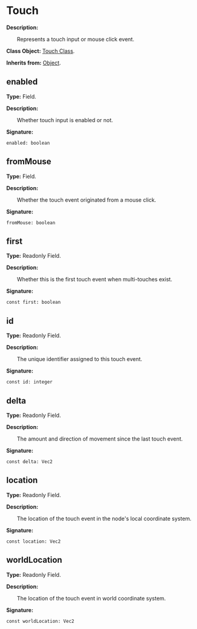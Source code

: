 
# Touch

**Description:**

&emsp;&emsp;Represents a touch input or mouse click event.

**Class Object:** [Touch Class](/docs/api/Class%20Object/Touch).

**Inherits from:** [Object](/docs/api/Class/Object).

## enabled

**Type:** Field.

**Description:**

&emsp;&emsp;Whether touch input is enabled or not.

**Signature:**
```tl
enabled: boolean
```

## fromMouse

**Type:** Field.

**Description:**

&emsp;&emsp;Whether the touch event originated from a mouse click.

**Signature:**
```tl
fromMouse: boolean
```

## first

**Type:** Readonly Field.

**Description:**

&emsp;&emsp;Whether this is the first touch event when multi-touches exist.

**Signature:**
```tl
const first: boolean
```

## id

**Type:** Readonly Field.

**Description:**

&emsp;&emsp;The unique identifier assigned to this touch event.

**Signature:**
```tl
const id: integer
```

## delta

**Type:** Readonly Field.

**Description:**

&emsp;&emsp;The amount and direction of movement since the last touch event.

**Signature:**
```tl
const delta: Vec2
```

## location

**Type:** Readonly Field.

**Description:**

&emsp;&emsp;The location of the touch event in the node's local coordinate system.

**Signature:**
```tl
const location: Vec2
```

## worldLocation

**Type:** Readonly Field.

**Description:**

&emsp;&emsp;The location of the touch event in world coordinate system.

**Signature:**
```tl
const worldLocation: Vec2
```